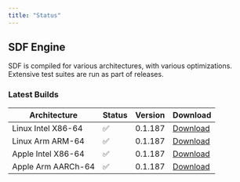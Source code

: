 ```yaml
---
title: "Status"
---
```


## SDF Engine

SDF is compiled for various architectures, with various optimizations. Extensive
test suites are run as part of releases.

### Latest Builds

| Architecture           | Status | Version | Download |
| ---------------------- | ------ | ------- | -------- |
| Linux Intel X86-64     |   ✅   | 0.1.187  | [Download](https://cdn.sdf.com/releases/download/sdf-v0.1.187-x86_64-unknown-linux-musl.tar.gz) |
| Linux Arm ARM-64       |   ✅   | 0.1.187  | [Download](https://cdn.sdf.com/releases/download/sdf-v0.1.187-arm-unknown-linux-gnueabihf.tar.gz) |
| Apple Intel X86-64     |   ✅   | 0.1.187  | [Download](https://cdn.sdf.com/releases/download/sdf-v0.1.187-x86_64-apple-darwin.tar.gz) |
| Apple Arm AARCh-64     |   ✅   | 0.1.187  | [Download](https://cdn.sdf.com/releases/download/sdf-v0.1.187-aarch64-apple-darwin.tar.gz) |
